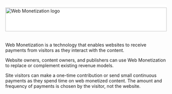 ```yaml
---
title: Web Monetization
tableOfContents: false
next: Content consumer overview
---
```



<div style="position: relative; top: -100px; background-color: white; height: 75px; padding: 10px 0 0 0;"><img src="/img/wm-logo--full-animated.svg" alt="Web Monetization logo" style="width: 100%; max-width: 600px; height: auto;"/></div>

<div style="position:relative;top:-80px">

Web Monetization is a technology that enables websites to receive payments from visitors as they interact with the content. 

Website owners, content owners, and publishers can use Web Monetization to replace or complement existing revenue models. 

Site visitors can make a one-time contribution or send small continuous payments as they spend time on web monetized content. The amount and frequency of payments is chosen by the visitor, not the website. 
</div>

<div style="margin-top:-60px;">
  <CardGrid>
    <LinkCard title="For visitors to web monetized content" href="/supporters/overview" description="As a content consumer, you pay as much or as little as you want, as often as you want, as you spend time on web monetized sites." />
    <LinkCard title="For website owners, content owners, and publishers" href="/developers/overview" description="Get paid directly for the work you own, create, publish, or contribute to on the web." />
    <LinkCard title="For developers" href="/developers/link-element"  description="Get started by adding Web Monetization to an HTML page. Web Monetization can also be added to RSS, ATOM, and JSON feeds, as well as Activity Streams." />
    <LinkCard title="Get the browser extension" href="https://webmonetization.org/install/" target="_blank" description="Download the Interledger Foundation's browser extension. Currently available for Chrome, Firefox, and Edge." />
  </CardGrid>
</div>